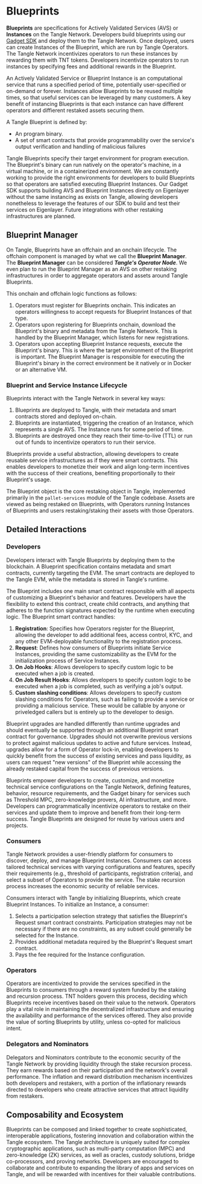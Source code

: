 
# Blueprints

**Blueprints** are specifications for Actively Validated Services (AVS) or **Instances** on the Tangle Network. Developers build blueprints using our [Gadget SDK](https://github.com/tangle-network/gadget) and deploy them to the Tangle Network. Once deployed, users can create Instances of the Blueprint, which are run by Tangle Operators. The Tangle Network incentivizes operators to run these instances by rewarding them with TNT tokens. Developers incentivize operators to run instances by specifying fees and additional rewards in the Blueprint.

An Actively Validated Service or Blueprint Instance is an computational service that runs a specified period of time, potentially user-specified or on-demand or forever. Instances allow Blueprints to be reused multiple times, so that useful services can be leveraged by many customers. A key benefit of instancing Blueprints is that each instance can have different operators and diffierent restaked assets securing them.

A Tangle Blueprint is defined by:

- An program binary.
- A set of smart contracts that provide programmability over the service's output verification and handling of malicious failures

Tangle Blueprints specify their target environment for program execution. The Blueprint's binary can run natively on the operator's machine, in a virtual machine, or in a containerized environment. We are constantly working to provide the right environments for developers to build Blueprints so that operators are satisfied executing Blueprint Instances. Our Gadget SDK supports building AVS and Blueprint Instances directly on Eigenlayer without the same instancing as exists on Tangle, allowing developers nonetheless to leverage the features of our SDK to build and test their services on Eigenlayer. Future integrations with other restaking infrastructures are planned.

<BlueprintIntroCards />

## Blueprint Manager

On Tangle, Blueprints have an offchain and an onchain lifecycle. The offchain component is managed by what we call the **Blueprint Manager**. The **Blueprint Manager** can be considered **_Tangle's Operator Node_**. We even plan to run the Blueprint Manager as an AVS on other restaking infrastructures in order to aggregate operators and assets around Tangle Blueprints.

This onchain and offchain logic functions as follows:

1. Operators must register for Blueprints onchain. This indicates an operators willingness to accept requests for Blueprint Instances of that type.
2. Operators upon registering for Blueprints onchain, download the Blueprint's binary and metadata from the Tangle Network. This is handled by the Blueprint Manager, which listens for new registrations.
3. Operators upon accepting Blueprint Instance requests, execute the Blueprint's binary. This is where the target environment of the Blueprint is important. The Blueprint Manager is responsible for executing the Blueprint's binary in the correct environment be it natively or in Docker or an alternative VM.

### Blueprint and Service Instance Lifecycle

<ExpandableImage src="/images/ServiceInstanceFlow.png" alt="Service Instance Flow" />

Blueprints interact with the Tangle Network in several key ways:

1. Blueprints are deployed to Tangle, with their metadata and smart contracts stored and deployed on-chain.
2. Blueprints are instantiated, triggering the creation of an Instance, which represents a single AVS. The Instance runs for some period of time.
3. Blueprints are destroyed once they reach their time-to-live (TTL) or run out of funds to incentivize operators to run their service.

Blueprints provide a useful abstraction, allowing developers to create reusable service infrastructures as if they were smart contracts. This enables developers to monetize their work and align long-term incentives with the success of their creations, benefiting proportionally to their Blueprint's usage.

The Blueprint object is the core restaking object in Tangle, implemented primarily in the `pallet-services` module of the Tangle codebase. Assets are viewed as being restaked on Blueprints, with Operators running Instances of Blueprints and users restaking/staking their assets with those Operators.

## Detailed Interactions

### Developers

Developers interact with Tangle Blueprints by deploying them to the blockchain. A Blueprint specification contains metadata and smart contracts, currently targeting the EVM. The smart contracts are deployed to the Tangle EVM, while the metadata is stored in Tangle's runtime.

The Blueprint includes one main smart contract responsible with all aspects of customizing a Blueprint's behavior and features. Developers have the flexibility to extend this contract, create child contracts, and anything that adheres to the function signatures expected by the runtime when executing logic. The Blueprint smart contract handles:

1. **Registration**: Specifies how Operators register for the Blueprint, allowing the developer to add additional fees, access control, KYC, and any other EVM-deployable functionality to the registration process.
2. **Request**: Defines how consumers of Blueprints initiate Service Instances, providing the same customizability as the EVM for the initialization process of Service Instances.
3. **On Job Hooks**: Allows developers to specify custom logic to be executed when a job is created.
4. **On Job Result Hooks**: Allows developers to specify custom logic to be executed when a job is completed, such as verifying a job's output.
5. **Custom slashing conditions**: Allows developers to specify custom slashing conditions for Operators, such as failing to provide a service or providing a malicious service. These would be callable by anyone or priveledged callers but is entirely up to the developer to design.

Blueprint upgrades are handled differently than runtime upgrades and should eventually be supported through an additional Blueprint smart contract for governance. Upgrades should not overwrite previous versions to protect against malicious updates to active and future services. Instead, upgrades allow for a form of Operator lock-in, enabling developers to quickly benefit from the success of existing services and pass liquidity, as users can request "new versions" of the Blueprint while accessing the already restaked capital from the success of previous versions.

Blueprints empower developers to create, customize, and monetize technical service configurations on the Tangle Network, defining features, behavior, resource requirements, and the Gadget binary for services such as Threshold MPC, zero-knowledge provers, AI infrastructure, and more. Developers can programmatically incentivize operators to restake on their services and update them to improve and benefit from their long-term success. Tangle Blueprints are designed for reuse by various users and projects.

### Consumers

Tangle Network provides a user-friendly platform for consumers to discover, deploy, and manage Blueprint Instances. Consumers can access tailored technical services with varying configurations and features, specify their requirements (e.g., threshold of participants, registration criteria), and select a subset of Operators to provide the service. The stake recursion process increases the economic security of reliable services.

Consumers interact with Tangle by initializing Blueprints, which create Blueprint Instances. To initialize an Instance, a consumer:

1. Selects a participation selection strategy that satisfies the Blueprint's Request smart contract constraints. Participation strategies may not be necessary if there are no constraints, as any subset could generally be selected for the Instance.
2. Provides additional metadata required by the Blueprint's Request smart contract.
3. Pays the fee required for the Instance configuration.

### Operators

Operators are incentivized to provide the services specified in the Blueprints to consumers through a reward system funded by the staking and recursion process. TNT holders govern this process, deciding which Blueprints receive incentives based on their value to the network. Operators play a vital role in maintaining the decentralized infrastructure and ensuring the availability and performance of the services offered. They also provide the value of sorting Blueprints by utility, unless co-opted for malicious intent.

### Delegators and Nominators

Delegators and Nominators contribute to the economic security of the Tangle Network by providing liquidity through the stake recursion process. They earn rewards based on their participation and the network's overall performance. The inflation and reward distribution mechanism incentivizes both developers and restakers, with a portion of the inflationary rewards directed to developers who create attractive services that attract liquidity from restakers.

## Composability and Ecosystem

Blueprints can be composed and linked together to create sophisticated, interoperable applications, fostering innovation and collaboration within the Tangle ecosystem. The Tangle architecture is uniquely suited for complex cryptographic applications, such as multi-party computation (MPC) and zero-knowledge (ZK) services, as well as oracles, custody solutions, bridge co-processors, and proving networks. Developers are encouraged to collaborate and contribute to expanding the library of apps and services on Tangle, and will be rewarded with incentives for their valuable contributions.
